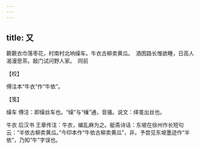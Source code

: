 ```yaml
---
---
---
```

title: 又
---







簌簌衣巾落枣花，村南村北响缲车。牛衣古柳卖黄瓜。　酒困路长惟欲睡，日高人渴漫思茶。敲门试问野人家。　同前





【校】


傅注本“牛衣”作“牛依”。





【笺】


缲车 傅注：即缲丝车也。“缲”与“缫”通，音骚。说文：绎茧出丝也。

牛衣 后汉书 王章传注：牛衣，编乱麻为之。艇斋诗话：东坡在徐州作长短句云：“半依古柳卖黄瓜。”今印本作“牛依古柳卖黄瓜”，非。予尝见东坡墨迹作“半依”，乃知“牛”字误也。